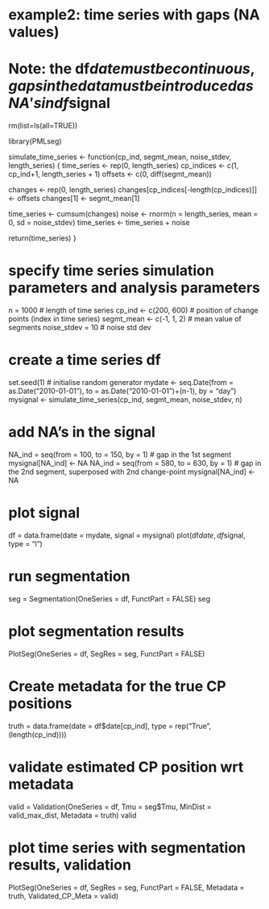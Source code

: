 # example2: time series with gaps (NA values)
#
# Note: the df$date must be continuous, gaps in the data must be introduced as NA's in df$signal

rm(list=ls(all=TRUE))

library(PMLseg)

simulate_time_series <- function(cp_ind, segmt_mean, noise_stdev, length_series) {
  time_series <- rep(0, length_series)
  cp_indices <- c(1, cp_ind+1, length_series + 1)
  offsets <- c(0, diff(segmt_mean))
  
  changes <- rep(0, length_series)
  changes[cp_indices[-length(cp_indices)]] <- offsets
  changes[1] <- segmt_mean[1]
  
  time_series <- cumsum(changes)
  noise <- rnorm(n = length_series, mean = 0, sd = noise_stdev)
  time_series <- time_series + noise
  
  return(time_series)
}

# specify time series simulation parameters and analysis parameters
n = 1000                     # length of time series
cp_ind <- c(200, 600)        # position of change points (index in time series)
segmt_mean <- c(-1, 1, 2)    # mean value of segments
noise_stdev = 10             # noise std dev

# create a time series df
set.seed(1)                 # initialise random generator
mydate <- seq.Date(from = as.Date("2010-01-01"), to = as.Date("2010-01-01")+(n-1), by = "day")
mysignal <- simulate_time_series(cp_ind, segmt_mean, noise_stdev, n)

# add NA's in the signal
NA_ind = seq(from = 100, to = 150, by = 1)  # gap in the 1st segment
mysignal[NA_ind] <- NA
NA_ind = seq(from = 580, to = 630, by = 1) # gap in the 2nd segment, superposed with 2nd change-point
mysignal[NA_ind] <- NA

# plot signal
df = data.frame(date = mydate, signal = mysignal)
plot(df$date, df$signal, type = "l")

# run segmentation
seg = Segmentation(OneSeries = df, FunctPart = FALSE)
seg

# plot segmentation results
PlotSeg(OneSeries = df, SegRes = seg, FunctPart = FALSE)

# Create metadata for the true CP positions
truth = data.frame(date = df$date[cp_ind], type = rep("True", (length(cp_ind))))

# validate estimated CP position wrt metadata
valid = Validation(OneSeries = df, Tmu = seg$Tmu, MinDist = valid_max_dist, Metadata = truth)
valid

# plot time series with segmentation results, validation
PlotSeg(OneSeries = df, SegRes = seg, FunctPart = FALSE, Metadata = truth, Validated_CP_Meta = valid)
